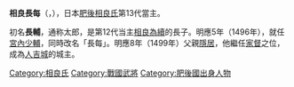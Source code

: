 {{redirect2|相良長每|同名的人吉藩第一代藩主|相良賴房}}
{{日本武士
| 姓名 = 相良長每
| 圖片名稱 = Sagara Nagatune.jpg
| 圖片大小 = 220px
| 圖片說明 = 相良長每像（人吉市相良神社所藏）
| 時代 = [[室町時代|室町時代]]、[[戰國時代_(日本)|戰國時代]]
| 生誕 = [[文明_(日本)|文明]]元年（[[1469年|1469年]]）
| 死没 = [[永正|永正]]15年5月11日（[[1518年|1518年]][[6月18日|6月18日]]）
| 改名 = 長輔→長每
| 別名 = 通称：太郎、初名：長輔、 隱居名：休也齋、法号：加清
| 諡号 =
| 戒名 = 龍成寺大池蓮心
| 墓所 = [[八代市|八代]]高田龍成寺
| 官位 = 宮内少輔、從五位下[[近江国|近江]]守
| 幕府 =
| 主君 =
| 氏族 = [[相良氏|相良氏]]
| 父母 = 父：[[相良為續|相良為續]]
| 兄弟 =  '''長毎'''、若松丸（夭折）、女（早逝，[[名和顯忠|名和顯忠]]室）、[[上村頼廉|上村頼廉]]、[[相良長尚|長尚]]、[[西長皎|西長皎]]（西氏）
| 妻   = 正室：[[伊東祐國|伊東祐國]]之女、<br />側室：[[豊永氏|豊永氏]]（一男一女）、側室：長倉氏
| 子   = [[相良義滋|義滋]]（庶長子）、女（夭折）、[[相良長隆|長隆]]（庶子，後出家，法名瑞堅）、'''[[相良長祗|長祗]]'''
| 特記事項 =
}}
'''相良長每'''（{{jpn|j=相良 長毎|hg=さがら ながつね|rm=Sagara Nagatsune}}，{{bd|1469年||1518年|6月18日|}}），日本[[肥後|肥後]][[相良氏|相良氏]]第13代當主。

初名'''長輔'''，通称太郎，是第12代当主[[相良為續|相良為續]]的長子。明應5年（1496年），就任[[宮內少輔|宮內少輔]]，同時改名「長每」。明應8年（1499年）父親[[隱居_(日本)|隱居]]，他繼任[[家督|家督]]之位，成為[[人吉城|人吉城]]的城主。


{{肥後相良氏当主|第13代|1499年 - 1512年}}

{{DEFAULTSORT:Sagara, Nagatsune}} 
[[Category:相良氏|Category:相良氏]]
[[Category:戰國武將|Category:戰國武將]]
[[Category:肥後國出身人物|Category:肥後國出身人物]]